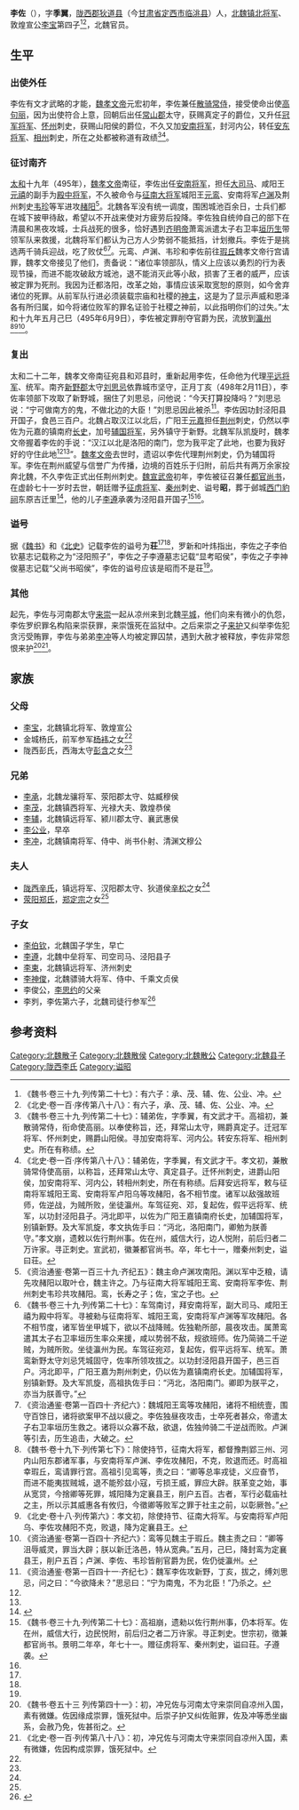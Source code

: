 '''李佐'''（{{bd|5世紀||？ | |}}），字'''季翼'''，[[陇西郡|陇西郡]][[狄道县|狄道县]]（今[[甘肃省|甘肃省]][[定西市|定西市]][[临洮县|临洮县]]）人，[[北魏|北魏]][[镇北将军|镇北将军]]、敦煌宣公[[李宝_(北魏)|李宝]]第四子<ref>《魏书·卷三十九·列传第二十七》：有六子：承、茂、辅、佐、公业、冲。</ref><ref>《北史·卷一百·序传第八十八》：有六子，承、茂、辅、佐、公业、冲。</ref>，北魏官员。

==生平==
===出使外任===
李佐有文才武略的才能，[[魏孝文帝|魏孝文帝]]元宏初年，李佐兼任[[散骑常侍|散骑常侍]]，接受使命出使[[高句丽|高句丽]]，因为出使符合上意，回朝后出任[[常山郡|常山郡]]太守，获赐真定子的爵位，又升任[[冠军将军|冠军将军]]、[[怀州|怀州]]刺史，获赐山阳侯的爵位，不久又加[[安南将军|安南将军]]，封河内公，转任[[安东将军|安东将军]]、[[相州_(北魏)|相州]]刺史，所在之处都被称道有政绩<ref>《魏书·卷三十九·列传第二十七》：辅弟佐，字季翼，有文武才干。高祖初，兼散骑常侍，衔命使高丽。以奉使称旨，还，拜常山太守，赐爵真定子。迁冠军将军、怀州刺史，赐爵山阳侯。寻加安南将军、河内公。转安东将军、相州刺史。所在有称绩。</ref><ref name=autogenerated2>《北史·卷一百·序传第八十八》：辅弟佐，字季翼，有文武才干。孝文初，兼散骑常侍使高丽，以称旨，还拜常山太守、真定县子。迁怀州刺史，进爵山阳侯，加安南将军、河内公，转相州刺史，所在有称绩。后拜安远将军，敕与征南将军城阳王鸾、安南将军卢阳乌等攻赭阳，各不相节度。诸军以敌强故班师，佐逆战，为贼所败，坐徒瀛州。车驾征宛、邓，复起佐，假平远将军、统军，以功封泾阳县子。沔北即平，以佐为广阳王嘉镇南府长史，加辅国将军，别镇新野。及大军凯旋，孝文执佐手曰：“沔北，洛阳南门，卿勉为朕善守。”孝文崩，遗敕以佐行荆州事。佐在州，威信大行，边人悦附，前后归者二万许家。寻正刺史。宣武初，徽兼都官尚书。卒，年七十一，赠秦州刺史，谥曰荘。</ref>。

===征讨南齐===
[[太和_(北魏)|太和]]十九年（495年），[[魏孝文帝|魏孝文帝]]南征，李佐出任[[安南将军|安南将军]]，担任[[大司马|大司马]]、咸阳王[[元禧|元禧]]的副手为[[殿中将军|殿中将军]]，不久被命令与[[征南大将军|征南大将军]]城阳王[[元鸾|元鸾]]、安南将军[[卢渊|卢渊]]及荆州刺史[[韦珍|韦珍]]等军进攻[[赭阳|赭阳]]<ref>《资治通鉴·卷第一百三十九·齐纪五》：魏主命卢渊攻南阳。渊以军中乏粮，请先攻赭阳以取叶仓，魏主许之。乃与征南大将军城阳王鸾、安南将军李佐、荆州刺史韦珍共攻赭阳。鸾，长寿之子；佐，宝之子也。</ref>。北魏各军没有统一调度，围困城池百余日，士兵们都在城下披甲待敌，希望以不开战来使对方疲劳后投降。李佐独自统帅自己的部下在清晨和黑夜攻城，士兵战死的很多，恰好遇到[[齐明帝|齐明帝]]萧鸾派遣太子右卫率[[垣历生|垣历生]]带领军队来救援，北魏将军们都认为己方人少势弱不能抵挡，计划撤兵。李佐于是挑选两千骑兵迎战，吃了败仗<ref name=autogenerated1>《魏书·卷三十九·列传第二十七》：车驾南讨，拜安南将军，副大司马、咸阳王禧为殿中将军。寻被勑与征南将军、城阳王鸾，安南将军卢渊等军攻赭阳。各不相节度，诸军皆坐甲城下，欲以不战降贼。佐独勒所部，晨夜攻击。属萧鸾遣其太子右卫率垣历生率众来援，咸以势弱不敌，规欲班师。佐乃简骑二千逆贼，为贼所败。坐徒瀛州为民。车驾征宛邓，复起佐，假平远将军、统军。萧鸾新野太守刘忌凭城固守，佐率所领攻拔之。以功封泾阳县开国子，邑三百户。沔北即平，广阳王嘉为荆州刺史，仍以佐为嘉镇南府长史。加辅国将军，别镇新野。及大军凯旋，高祖执佐手曰：“沔北，洛阳南门。卿即为朕平之，亦当为朕善守。”</ref><ref>《资治通鉴·卷第一百四十·齐纪六》：魏城阳王鸾等攻赭阳，诸将不相统壹，围守百馀日，诸将欲案甲不战以疲之。李佐独昼夜攻击，士卒死者甚众，帝遣太子右卫率垣历生救之。诸将以众寡不敌，欲退，佐独帅骑二千逆战而败。卢渊等引去，历生追击，大破之。</ref>。元鸾、卢渊、韦珍和李佐前往[[瑕丘|瑕丘]]魏孝文帝行宫请罪，魏孝文帝接见了他们，责备说：“诸位率领部队，情义上应该以勇烈的行为表现节操，而进不能攻破敌方城池，退不能消灭此等小敌，损害了王者的威严，应该被定罪为死刑。我因为迁都洛阳，改革之始，事情应该采取宽恕的原则，如今舍弃诸位的死罪。从前军队行进必须装载宗庙和社稷的[[神主|神主]]，这是为了显示声威和恩泽各有所归属，如今将诸位败军的罪名证验于社稷之神前，以此指明你们的过失。”太和十九年五月己巳（495年6月9日），李佐被定罪削夺官爵为民，流放到[[瀛州|瀛州]]<ref>《魏书·卷十九下·列传第七下》：除使持节，征南大将军，都督豫荆郢三州、河内山阳东郡诸军事，与安南将军卢渊、李佐攻赭阳，不克，败退而还。时高祖幸瑕丘，鸾请罪行宫。高祖引见鸾等，责之曰：“卿等总率戎徒，义应奋节，而进不能夷拔贼城，退不能殄兹小寇，亏损王威，罪应大辟。朕革变之始，事从宽贷，今捨卿等死罪，城阳降为定襄县王，削户五百。古者，军行必载庙社之主，所以示其威惠各有攸归，今徵卿等败军之罪于社主之前，以彰厥咎。”</ref><ref>《北史·卷十八·列传第六》：孝文初，除使持节、征南大将军。与安南将军卢阳乌、李佐攻赭阳不克，败退，降为定襄县王。</ref><ref>《资治通鉴·卷第一百四十·齐纪六》：鸾等见魏主于瑕丘。魏主责之曰：“卿等沮辱威灵，罪当大辟；朕以新迁洛邑，特从宽典。”五月，己巳，降封鸾为定襄县王，削户五百；卢渊、李佐、韦珍皆削官爵为民，佐仍徙瀛州。</ref>。

===复出===
太和二十二年，魏孝文帝南征宛县和邓县时，重新起用李佐，任命他为代理[[平远将军|平远将军]]、统军。南齐[[新野郡|新野郡]]太守[[刘思忌|刘思忌]]依靠城市坚守，正月丁亥（498年2月11日），李佐率领部下攻取了新野城，捆住了刘思忌，问他说：“今天打算投降吗？”刘思忌说：“宁可做南方的鬼，不做北边的大臣！”刘思忌因此被杀<ref>《资治通鉴·卷第一百四十一·齐纪七》：魏军李佐攻新野，丁亥，拔之，缚刘思忌，问之曰：“今欲降未？”思忌曰：“宁为南鬼，不为北臣！”乃杀之。</ref>。李佐因功封泾阳县开国子，食邑三百户。北魏占取汉江以北后，广阳王[[元嘉_(广阳王)|元嘉]]担任[[荆州|荆州]]刺史，仍然以李佐为元嘉的镇南府[[长史|长史]]，加号[[辅国将军|辅国将军]]，另外镇守于新野。北魏军队凯旋时，魏孝文帝握着李佐的手说：“汉江以北是洛阳的南门，您为我平定了此地，也要为我好好的守住此地<ref name=autogenerated2 /><ref name=autogenerated1 />”。[[魏孝文帝|魏孝文帝]]去世时，遗诏以李佐代理荆州刺史，仍为辅国将军。李佐在荆州威望与信誉广为传播，边境的百姓乐于归附，前后共有两万余家投奔北魏，不久李佐正式出任荆州刺史。[[魏宣武帝|魏宣武帝]]初年，李佐被征召兼任[[都官尚书|都官尚书]]，在虚龄七十一岁时去世，朝廷赠予[[征虏将军|征虏将军]]、[[秦州|秦州]]刺史、谥号'''昭'''，葬于邺城[[西门豹祠|西门豹祠]]东原吉迁里<ref name=autogenerated3>{{Cite book | author = 罗新，叶炜著 | title = 《新出魏晋南北朝墓志疏证》 | location = 北京市 | publisher = 中华书局 | date =2004| pages =58-60 |ISBN =7-101-04320-8| accessdate = 2013-09-26 | url = | language= zh-cn| quote = }}</ref>，他的儿子[[李遵|李遵]]承袭为泾阳县开国子<ref name=autogenerated4>《魏书·卷三十九·列传第二十七》：高祖崩，遗勑以佐行荆州事，仍本将军。佐在州，威信大行，边民悦附，前后归之者二万许家。寻正刺史。世宗初，徵兼都官尚书。景明二年卒，年七十一。赠征虏将军、秦州刺史，谥曰荘。子遵袭。</ref><ref name=autogenerated2 />。

===谥号===
据《[[魏书|魏书]]》和《[[北史|北史]]》记载李佐的谥号为'''荘'''<ref name=autogenerated2 /><ref name=autogenerated4 />，罗新和叶炜指出，李佐之子李伯钦墓志记载称之为“泾阳照子”，李佐之子李遵墓志记载“显考昭侯”，李佐之子李神俊墓志记载“父尚书昭侯”，李佐的谥号应该是昭而不是荘<ref name=autogenerated3 />。

===其他===
起先，李佐与河南郡太守[[来崇|来崇]]一起从凉州来到北魏[[平城遗址|平城]]，他们向来有微小的仇怨，李佐罗织罪名构陷来崇获罪，来崇饿死在监狱中。之后来崇之子[[来护|来护]]又纠举李佐犯贪污受贿罪，李佐与弟弟[[李冲_(北魏)|李冲]]等人均被定罪囚禁，遇到大赦才被释放，李佐非常怨恨来护<ref>《魏书·卷五十三 列传第四十一》：初，冲兄佐与河南太守来崇同自凉州入国，素有微嫌。佐因缘成崇罪，饿死狱中。后崇子护又纠佐赃罪，佐及冲等悉坐幽系，会赦乃免，佐甚衔之。</ref><ref>《北史·卷一百·列传第八十八》：初，冲兄佐与河南太守来崇同自凉州入国，素有微嫌，佐因构成崇罪，饿死狱中。</ref>。

==家族==
{{main|陇西李氏世系图}}

===父母===
*[[李宝_(北魏)|李宝]]，北魏镇北将军、敦煌宣公
*金城杨氏，前军参军[[杨袆|杨袆]]之女<ref name=autogenerated3 />
*陇西彭氏，西海太守[[彭含|彭含]]之女<ref name=autogenerated3/>

===兄弟===
*[[李承_(北魏)|李承]]，北魏龙骧将军、荥阳郡太守、姑臧穆侯
*[[李茂_(北魏)|李茂]]，北魏镇西将军、光禄大夫、敦煌恭侯
*[[李辅_(北魏)|李辅]]，北魏镇远将军、颍川郡太守、襄武惠侯
*[[李公业|李公业]]，早卒
*[[李冲_(北魏)|李冲]]，北魏镇南将军、侍中、尚书仆射、清渊文穆公

===夫人===
*[[陇西辛氏|陇西辛氏]]，镇远将军、汉阳郡太守、狄道侯[[辛松|辛松]]之女<ref name=autogenerated3/>
*[[荥阳郑氏|荥阳郑氏]]，[[郑定宗|郑定宗]]之女<ref name=autogenerated3/>

===子女===
*[[李伯钦|李伯钦]]，北魏国子学生，早亡
*[[李遵_(泾阳县子)|李遵]]，北魏中垒将军、司空司马、泾阳县子
*[[李柬|李柬]]，北魏镇远将军、济州刺史
*[[李神俊|李神俊]]，北魏骠骑大将军、侍中、千乘文贞侯
*李俊公，[[李思约|李思约]]的父亲
*李刿，李佐第六子，北魏司徒行参军<ref>{{Citation| last=薛| first=海洋| author-link=薛海洋| year=2014年| title=《风力危峭 变态之宗——漫谈新发现北魏<李刿墓志铭>》| periodical=《书法》| volume=| issue=2016年02期| pages=62-66| url=http://www.cnki.com.cn/Article/CJFDTOTAL-SHUF201602009.htm| doi=| oclc=| accessdate=2016-05-05| archive-date=2020-08-20| archive-url=https://web.archive.org/web/20200820180649/http://www.cnki.com.cn/Article/CJFDTOTAL-SHUF201602009.htm| dead-url=no}}</ref>

==参考资料==
{{Reflist|2}}

[[Category:北魏散子|Category:北魏散子]]
[[Category:北魏散侯|Category:北魏散侯]]
[[Category:北魏散公|Category:北魏散公]]
[[Category:北魏县子|Category:北魏县子]]
[[Category:陇西李氏|Category:陇西李氏]]
[[Category:谥昭|Category:谥昭]]